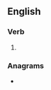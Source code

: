 ==English==

===Verb===
{{head|en|verb form}}

# {{en-past of|rescale}}

===Anagrams===
* {{anagrams|en|a=acdeelrs|Recaldes|cedrelas|declares|descaler}}